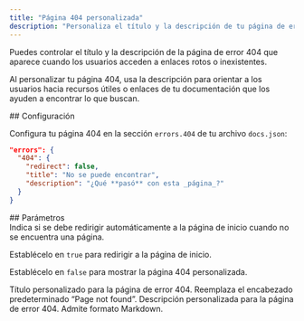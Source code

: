 ```yaml
---
title: "Página 404 personalizada"
description: "Personaliza el título y la descripción de tu página de error 404"
---
```


Puedes controlar el título y la descripción de la página de error 404 que aparece cuando los usuarios acceden a enlaces rotos o inexistentes.

Al personalizar tu página 404, usa la descripción para orientar a los usuarios hacia recursos útiles o enlaces de tu documentación que los ayuden a encontrar lo que buscan.

<div id="configuration">
  ## Configuración
</div>

Configura tu página 404 en la sección `errors.404` de tu archivo `docs.json`:

```json
"errors": {
  "404": {
    "redirect": false,
    "title": "No se puede encontrar",
    "description": "¿Qué **pasó** con esta _página_?"
  }
}
```


<div id="parameters">
  ## Parámetros
</div>

<ResponseField name="redirect" type="boolean">
  Indica si se debe redirigir automáticamente a la página de inicio cuando no se encuentra una página.
  
  Establécelo en `true` para redirigir a la página de inicio.

  Establécelo en `false` para mostrar la página 404 personalizada.
</ResponseField>

<ResponseField name="title" type="string">
  Título personalizado para la página de error 404. Reemplaza el encabezado predeterminado “Page not found”.
</ResponseField>

<ResponseField name="description" type="string">
  Descripción personalizada para la página de error 404. Admite formato Markdown.
</ResponseField>